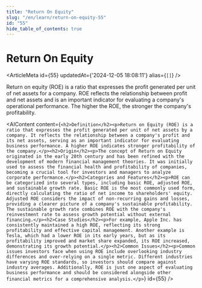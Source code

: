 ```yaml
---
title: "Return On Equity"
slug: "/en/learn/return-on-equity-55"
id: "55"
hide_table_of_contents: true
---
```



# Return On Equity

<ArticleMeta id={55} updatedAt={'2024-12-05 18:08:11'} alias={`[]`} />
<div className='border-solid border-b border-t-0 my-4 border-[var(--ifm-color-gray-300)]' />

Return on equity (ROE) is a ratio that expresses the profit generated per unit of net assets for a company. ROE reflects the relationship between profit and net assets and is an important indicator for evaluating a company's operational performance. The higher the ROE, the stronger the company's profitability.

<AIContent content={`<h2>Definition</h2><p>Return on Equity (ROE) is a ratio that expresses the profit generated per unit of net assets by a company. It reflects the relationship between a company's profit and its net assets, serving as an important indicator for evaluating business performance. A higher ROE indicates stronger profitability of the company.</p><h2>Origin</h2><p>The concept of Return on Equity originated in the early 20th century and has been refined with the development of modern financial management theories. It was initially used to assess the financial health and profitability of companies, becoming a crucial tool for investors and managers to analyze corporate performance.</p><h2>Categories and Features</h2><p>ROE can be categorized into several types, including basic ROE, adjusted ROE, and sustainable growth rate. Basic ROE is the most commonly used form, directly calculating the ratio of net income to shareholders' equity. Adjusted ROE considers the impact of non-recurring gains and losses, providing a clearer picture of a company's sustainable profitability. The sustainable growth rate combines ROE with the company's reinvestment rate to assess growth potential without external financing.</p><h2>Case Studies</h2><p>For example, Apple Inc. has consistently maintained a high ROE, reflecting its strong profitability and effective capital management. Another example is Tesla, which had a lower ROE in its early years, but as its profitability improved and market share expanded, its ROE increased, demonstrating its growth potential.</p><h2>Common Issues</h2><p>Common issues investors face when using ROE include overlooking industry differences and over-relying on a single metric. Different industries have varying ROE standards, so investors should compare against industry averages. Additionally, ROE is just one aspect of evaluating business performance and should be considered alongside other financial metrics for a comprehensive analysis.</p>`} id={55} />
